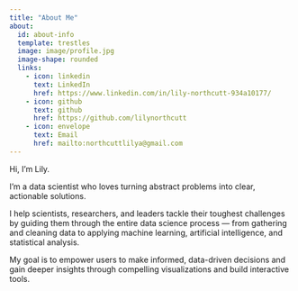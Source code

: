 ```yaml
---
title: "About Me"
about:
  id: about-info
  template: trestles
  image: image/profile.jpg
  image-shape: rounded
  links: 
    - icon: linkedin
      text: LinkedIn
      href: https://www.linkedin.com/in/lily-northcutt-934a10177/
    - icon: github
      text: github
      href: https://github.com/lilynorthcutt
    - icon: envelope
      text: Email
      href: mailto:northcuttlilya@gmail.com
---
```


Hi, I'm Lily.

I'm a data scientist who loves turning abstract problems into clear, actionable solutions.

I help scientists, researchers, and leaders tackle their toughest challenges by guiding them through the entire data science process — from gathering and cleaning data to applying machine learning, artificial intelligence, and statistical analysis.

My goal is to empower users to make informed, data-driven decisions and gain deeper insights through compelling visualizations and build interactive tools.
